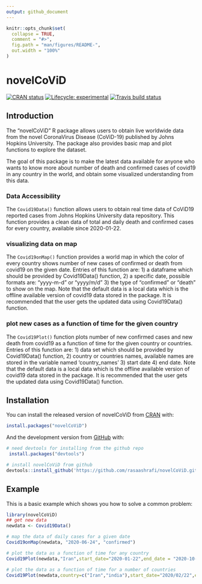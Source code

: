 ```yaml
---
output: github_document
---
```


<!-- README.md is generated from README.Rmd. Please edit that file -->

```r
knitr::opts_chunk$set(
  collapse = TRUE,
  comment = "#>",
  fig.path = "man/figures/README-",
  out.width = "100%"
)
```

# novelCoViD

<!-- badges: start -->
[![CRAN status](https://www.r-pkg.org/badges/version/novelCoViD)](https://CRAN.R-project.org/package=novelCoViD)
[![Lifecycle: experimental](https://img.shields.io/badge/lifecycle-experimental-orange.svg)](https://www.tidyverse.org/lifecycle/#experimental)
[![Travis build status](https://travis-ci.com/rasaashrafi/novelCoViD.svg?branch=master)](https://travis-ci.com/rasaashrafi/novelCoViD)
<!-- badges: end -->

## Introduction 
The "novelCoViD" R package allows users to obtain live worldwide data from the
novel CoronaVirus Disease (CoViD-19) published by Johns Hopkins University. The package also provides basic map and plot functions to explore the dataset.

The goal of this package is to make the latest data available for anyone who wants to
know more about number of death and confirmed cases of covid19 in any country in the world, and 
obtain some visualized understanding from this data.

### Data Accessibility
The `Covid19Data()` function allows users to obtain real time data of CoViD19 reported cases from Johns Hopkins University data repository. This function provides a clean data of total and daily death and confirmed cases for every country, available since 2020-01-22.

### visualizing data on map 
The `Covid19onMap()` function provides a world map in which the color of every country shows number of new cases of confirmed or death from covid19 on the given date. Entries of this function are: 
1) a dataframe which should be provided by Covid19Data() function, 
2) a specific date, possible formats are: "yyyy-m-d" or "yyyy/m/d"
3) the type of "confirmed" or "death" to show on the map. 
Note that the default data is a local data which is the offline available version of covid19 data stored in the package. It is recommended that the user gets the updated data using Covid19Data() function.

### plot new cases as a function of time for the given country
The `Covid19Plot()` function plots number of new confirmed cases and new death from covid19 as a function of time for the given country or countries. Entries of this function are: 
1) data set which should be provided by Covid19Data() function, 
2) country or countries names, available names are stored in the variable named 'country_names'
3) start date 
4) end date.
Note that the default data is a local data which is the offline available version of covid19 data stored in the package. It is recommended that the user gets the updated data using Covid19Data() function.



## Installation

You can install the released version of novelCoViD from [CRAN](https://CRAN.R-project.org) with:

``` r
install.packages("novelCoViD")
```

And the development version from [GitHub](https://github.com/) with:

``` r
# need devtools for installing from the github repo
 install.packages("devtools")

# install novelCoViD from github
devtools::install_github('https://github.com/rasaashrafi/novelCoViD.git')
```

## Example

This is a basic example which shows you how to solve a common problem:

```r
library(novelCoViD)
## get new data
newdata <- Covid19Data()
```

```r
# map the data of daily cases for a given date
Covid19onMap(newdata, "2020-06-24", "confirmed")
```

```r
# plot the data as a function of time for any country
Covid19Plot(newdata,"Iran",start_date="2020-01-22",end_date = "2020-10-24")
```


```r
# plot the data as a function of time for a number of countries
Covid19Plot(newdata,country=c("Iran","india"),start_date="2020/02/22",end_date = "2020/05/15")
```




